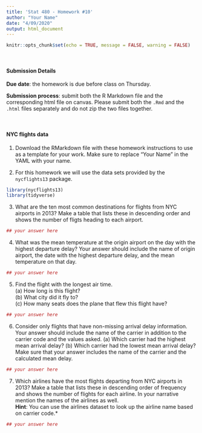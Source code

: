 ```yaml
---
title: 'Stat 480 - Homework #10'
author: "Your Name"
date: "4/09/2020"
output: html_document
---
```


```r
knitr::opts_chunk$set(echo = TRUE, message = FALSE, warning = FALSE)
```



<br/>

#### Submission Details

**Due date**: the homework is due before class on Thursday. 

**Submission process**: submit both the R Markdown file and the corresponding html file on canvas. Please submit both the `.Rmd` and the `.html` files separately and do not zip the two files together.

<br/>


#### NYC flights data

1. Download the RMarkdown file with these homework instructions to use as a template for your work. Make sure to replace "Your Name" in the YAML with your name.

2. For this homework we will use the data sets provided by the `nycflights13` package.

```r
library(nycflights13)
library(tidyverse)
```

3. What are the ten most common destinations for flights from NYC airports in 2013? Make a table that lists these in descending order and shows the number of fligts heading to each airport.  

```r
## your answer here
```


4. What was the mean temperature at the origin airport on the day with the highest departure delay? Your answer should include the name of origin airport, the date with the highest departure delay, and the mean temperature on that day.

```r
## your answer here
```



5. Find the flight with the longest air time. <br>(a) How long is this flight? <br>(b) What city did it fly to? <br>(c) How many seats does the plane that flew this flight have?

```r
## your answer here
```


6. Consider only flights that have non-missing arrival delay information. Your answer should include the name of the carrier in addition to the carrier code and the values asked. (a) Which carrier had the highest mean arrival delay? (b) Which carrier had the lowest mean arrival delay? Make sure that your answer includes the name of the carrier and the calculated mean delay.

```r
## your answer here
```


7. Which airlines have the most flights departing from NYC airports in 2013? Make a table that lists these in descending order of frequency and shows the number of flights for each airline. In your narrative mention the names of the airlines as well.<br>**Hint**: You can use the airlines dataset to look up the airline name based on carrier code.*


```r
## your answer here
```
